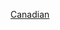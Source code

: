 {{Year by category
|m=2
|c=0
|d=1
|y=5
|cat=加拿大動力運動
|subcat=2015年加拿大體育
|parent=各年份加拿大動力運動
|sortkey=動力運動
}}
{{Cat main|加拿大動力運動}}

[[Category:2015年動力運動|Canadian]]